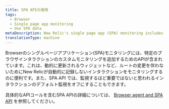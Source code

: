 ```yaml
---
title: SPA APIの使用
tags:
  - Browser
  - Single page app monitoring
  - Use SPA data
metaDescription: New Relic's single page app (SPA) monitoring includes an API to add custom monitoring of specific browser interactions.
translationType: machine
---
```


Browserのシングルページアプリケーション(SPA)モニタリングには、特定のブラウザインタラクションのカスタムモニタリングを追加するためのAPIが含まれています。これは、動的に更新されるウィジェットなど、ルートの変更を伴わないためにNew Relicが自動的に記録しないインタラクションをモニタリングするのに便利です。また、SPA API では、監視するほど重要ではないと思われるインタラクションのデフォルト監視をオフにすることもできます。

具体的なAPIコールを含むSPA APIの詳細については、 [Browser agent and SPA API](/docs/browser/new-relic-browser/browser-agent-spa-api) を参照してください。